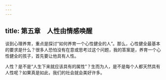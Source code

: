 ```yaml
---
---
---
```

title: 第五章　人性由情感唤醒
---




谈到心理养育，重点是探讨“如何养育一个心性健全的人”。那么，心性健全最基本的要求是什么？很多人恐怕没有在意或思考过这个问题，我的答案是，养育一个心性健全的孩子，首先要让他具有人性。

人性？是不是“人生下来就应该具有的属性”？生而为人，是不是每个人都天然具有人性呢？如果真是如此，我们的社会就会美好许多。